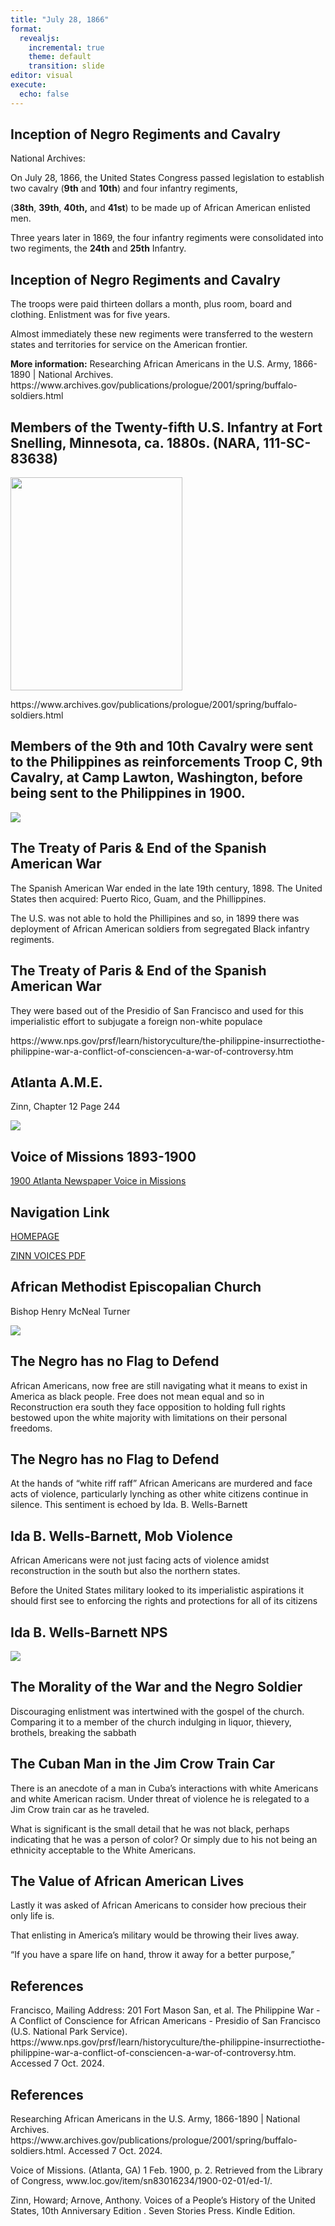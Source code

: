 ```yaml
---
title: "July 28, 1866"
format:
  revealjs:
    incremental: true
    theme: default
    transition: slide
editor: visual
execute:
  echo: false
---
```


## Inception of Negro Regiments and Cavalry

National Archives:

On July 28, 1866, the United States Congress passed legislation to establish two cavalry (**9th** and **10th**) and four infantry regiments,

(**38th**, **39th**, **40th,** and **41st**) to be made up of African American enlisted men.

Three years later in 1869, the four infantry regiments were consolidated into two regiments, the **24th** and **25th** Infantry.

## Inception of Negro Regiments and Cavalry

The troops were paid thirteen dollars a month, plus room, board and clothing. Enlistment was for five years.

Almost immediately these new regiments were transferred to the western states and territories for service on the American frontier.

**More information:** Researching African Americans in the U.S. Army, 1866-1890 \| National Archives. https://www.archives.gov/publications/prologue/2001/spring/buffalo-soldiers.html

## Members of the Twenty-fifth U.S. Infantry at Fort Snelling, Minnesota, ca. 1880s. (NARA, 111-SC-83638)

![](25th-us-infantry-fort-snelling.jpg){.absolute bottom="50" right="50" width="275" height="341"}

https://www.archives.gov/publications/prologue/2001/spring/buffalo-soldiers.html

## Members of the 9th and 10th Cavalry were sent to the Philippines as reinforcements Troop C, 9th Cavalry, at Camp Lawton, Washington, before being sent to the Philippines in 1900.

![](9th.png){.absolute bottom="50" right="50"}

## The Treaty of Paris & End of the Spanish American War

The Spanish American War ended in the late 19th century, 1898. The United States then acquired: Puerto Rico, Guam, and the Phillippines.

The U.S. was not able to hold the Phillipines and so, in 1899 there was deployment of African American soldiers from segregated Black infantry regiments.

## The Treaty of Paris & End of the Spanish American War

They were based out of the Presidio of San Francisco and used for this imperialistic effort to subjugate a foreign non-white populace

https://www.nps.gov/prsf/learn/historyculture/the-philippine-insurrectiothe-philippine-war-a-conflict-of-consciencen-a-war-of-controversy.htm

## Atlanta A.M.E.

Zinn, Chapter 12 Page 244

![](thetext.png){.absolute bottom="50" left="500"}

## Voice of Missions 1893-1900

[1900 Atlanta Newspaper Voice in Missions](https://www.loc.gov/item/sn83016234/1900-02-01/ed-1/)

##  {background-image="voice_page1.png" background-size="1600px"}

## Navigation Link

[HOMEPAGE](https://miller-c-r.github.io/empire_slides/)

[ZINN VOICES PDF](TEXTBOOK%20ZINN%20VOICES.pdf)

## African Methodist Episcopalian Church

Bishop Henry McNeal Turner

![](loc_voice.png){.absolute bottom="50" left="500" size="200px"}

## The Negro has no Flag to Defend

African Americans, now free are still navigating what it means to exist in America as black people. Free does not mean equal and so in Reconstruction era south they face opposition to holding full rights bestowed upon the white majority with limitations on their personal freedoms.

## The Negro has no Flag to Defend

At the hands of "white riff raff" African Americans are murdered and face acts of violence, particularly lynching as other white citizens continue in silence. This sentiment is echoed by Ida. B. Wells-Barnett

## Ida B. Wells-Barnett, Mob Violence

African Americans were not just facing acts of violence amidst reconstruction in the south but also the northern states.

Before the United States military looked to its imperialistic aspirations it should first see to enforcing the rights and protections for all of its citizens

## Ida B. Wells-Barnett NPS

![](ida.png){.absolute bottom="50" left="500" size="200px"}

## The Morality of the War and the Negro Soldier

Discouraging enlistment was intertwined with the gospel of the church. Comparing it to a member of the church indulging in liquor, thievery, brothels, breaking the sabbath

## The Cuban Man in the Jim Crow Train Car

There is an anecdote of a man in Cuba's interactions with white Americans and white American racism. Under threat of violence he is relegated to a Jim Crow train car as he traveled.

What is significant is the small detail that he was not black, perhaps indicating that he was a person of color? Or simply due to his not being an ethnicity acceptable to the White Americans.

## The Value of African American Lives

Lastly it was asked of African Americans to consider how precious their only life is.

That enlisting in America's military would be throwing their lives away.

"If you have a spare life on hand, throw it away for a better purpose,"

## References


Francisco, Mailing Address: 201 Fort Mason San, et al. The Philippine War - A Conflict of Conscience for African Americans - Presidio of San Francisco (U.S. National Park Service). https://www.nps.gov/prsf/learn/historyculture/the-philippine-insurrectiothe-philippine-war-a-conflict-of-consciencen-a-war-of-controversy.htm. Accessed 7 Oct. 2024.

## References

Researching African Americans in the U.S. Army, 1866-1890 \| National Archives. https://www.archives.gov/publications/prologue/2001/spring/buffalo-soldiers.html. Accessed 7 Oct. 2024.

Voice of Missions. (Atlanta, GA) 1 Feb. 1900, p. 2. Retrieved from the Library of Congress, www.loc.gov/item/sn83016234/1900-02-01/ed-1/.

Zinn, Howard; Arnove, Anthony. Voices of a People's History of the United States, 10th Anniversary Edition . Seven Stories Press. Kindle Edition.
